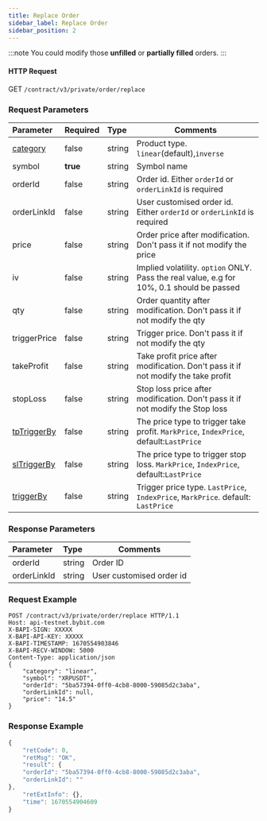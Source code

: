 ```yaml
---
title: Replace Order
sidebar_label: Replace Order
sidebar_position: 2
---
```



:::note
You could modify those **unfilled** or **partially filled** orders.
:::

#### HTTP Request
GET `/contract/v3/private/order/replace`

### Request Parameters
| Parameter | Required | Type | Comments|
|:----- |:-------|:-----|------ |
|[category](../../enum#category) |false |string |Product type. `linear`(default),`inverse` |
|symbol |**true** |string |Symbol name|
|orderId |false |string |Order id. Either `orderId` or `orderLinkId` is required |
|orderLinkId |false |string |User customised order id. Either `orderId` or `orderLinkId` is required |
|price |false |string |Order price after modification. Don't pass it if not modify the price|
|iv |false |string |Implied volatility. `option` ONLY. Pass the real value, e.g for 10%, 0.1 should be passed |
|qty |false |string |Order quantity after modification. Don't pass it if not modify the qty|
|triggerPrice |false |string |Trigger price. Don't pass it if not modify the qty|
|takeProfit |false |string |Take profit price after modification. Don't pass it if not modify the take profit |
|stopLoss |false |string |Stop loss price after modification. Don't pass it if not modify the Stop loss |
|[tpTriggerBy](../../enum#triggerby) |false |string |The price type to trigger take profit. `MarkPrice`, `IndexPrice`, default:`LastPrice` |
|[slTriggerBy](../../enum#triggerby) |false |string |The price type to trigger stop loss. `MarkPrice`, `IndexPrice`, default:`LastPrice` |
|[triggerBy](../../enum#triggerby) |false |string |Trigger price type. `LastPrice`, `IndexPrice`, `MarkPrice`. default: `LastPrice`|

### Response Parameters
| Parameter | Type | Comments|
|:----- |:-----|----- |
|orderId |string |Order ID |
|orderLinkId |string |User customised order id |

### Request Example

<Tabs>
<TabItem value="console-linear" label="linear">

```http
POST /contract/v3/private/order/replace HTTP/1.1
Host: api-testnet.bybit.com
X-BAPI-SIGN: XXXXX
X-BAPI-API-KEY: XXXXX
X-BAPI-TIMESTAMP: 1670554903846
X-BAPI-RECV-WINDOW: 5000
Content-Type: application/json
{
    "category": "linear",
    "symbol": "XRPUSDT",
    "orderId": "5ba57394-0ff0-4cb8-8000-59085d2c3aba",
    "orderLinkId": null,
    "price": "14.5"
}
```

</TabItem>
</Tabs>

### Response Example

<Tabs>
<TabItem value="js linear" label="linear">

```javascript
{
    "retCode": 0,
    "retMsg": "OK",
    "result": {
    "orderId": "5ba57394-0ff0-4cb8-8000-59085d2c3aba",
    "orderLinkId": ""
},
    "retExtInfo": {},
    "time": 1670554904609
}
```
</TabItem>
</Tabs>